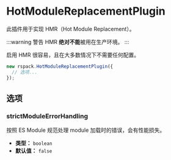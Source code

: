 # HotModuleReplacementPlugin

此插件用于实现 HMR（Hot Module Replacement）。

:::warning 警告
HMR **绝对不能**被用在生产环境。
:::

启用 HMR 很容易，且在大多数情况下不需要任何配置。

```js
new rspack.HotModuleReplacementPlugin({
  // 选项...
});
```

## 选项

### strictModuleErrorHandling

按照 ES Module 规范处理 module 加载时的错误，会有性能损失。

- **类型：** `boolean`
- **默认值：** `false`
